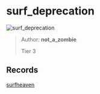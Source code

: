 
# surf_deprecation

![surf_deprecation](https://raw.githubusercontent.com/Sayt123/SurfMapPics/Maps-and-bonuses/csgo/surf_deprecation.jpg)

> Author: **not_a_zombie**
>
> Tier 3

## Records

[surfheaven](https://surfheaven.eu/map/surf_deprecation)
